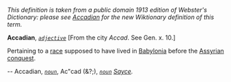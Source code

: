 ''This definition is taken from a public domain 1913 edition of Webster's Dictionary: please see [[Accadian]] for the new Wiktionary definition of this term.''

'''Accadian''', ''<code>[[adjective (part of speech)|adjective]]</code>'' [From the city ''Accad''. See Gen. x. 10.]

Pertaining to a [[race]] supposed to have lived in [[Babylonia]] before the [[Assyrian]] [[conquest]].

-- Accadian, ''<code>[[noun (part of speech)|noun]]</code>'', Ac"cad (&?;), ''<code>[[noun (part of speech)|noun]]</code>'' ''[[Sayce (source)|Sayce]].''
